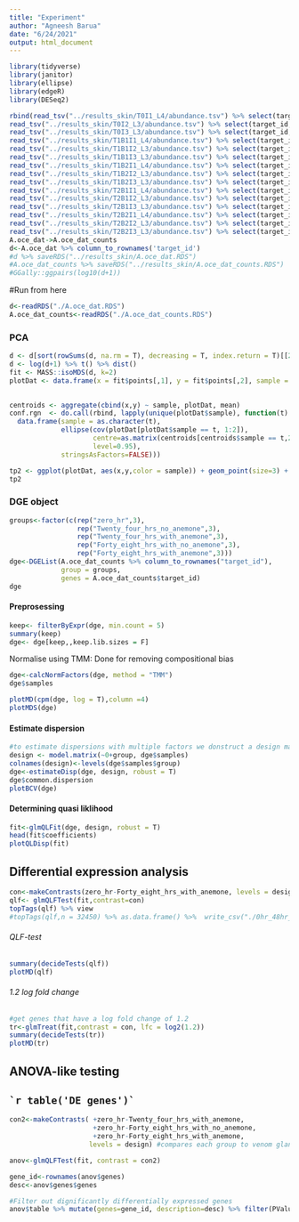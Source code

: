 ```yaml
---
title: "Experiment"
author: "Agneesh Barua"
date: "6/24/2021"
output: html_document
---
```

```r
library(tidyverse)
library(janitor)
library(ellipse)
library(edgeR)
library(DESeq2)
```

```r
rbind(read_tsv("../results_skin/T0I1_L4/abundance.tsv") %>% select(target_id,est_counts) %>% mutate(sample="0hr_1"),
read_tsv("../results_skin/T0I2_L3/abundance.tsv") %>% select(target_id,est_counts) %>% mutate(sample="0hr_2"),
read_tsv("../results_skin/T0I3_L3/abundance.tsv") %>% select(target_id,est_counts) %>% mutate(sample="0hr_3"),
read_tsv("../results_skin/T1B1I1_L4/abundance.tsv") %>% select(target_id,est_counts) %>% mutate(sample="24hr_no_anemone_1"),
read_tsv("../results_skin/T1B1I2_L3/abundance.tsv") %>% select(target_id,est_counts) %>% mutate(sample="24hr_no_anoemone_2"),
read_tsv("../results_skin/T1B1I3_L3/abundance.tsv") %>% select(target_id,est_counts) %>% mutate(sample="24hr_no_anemone_3"),
read_tsv("../results_skin/T1B2I1_L4/abundance.tsv") %>% select(target_id,est_counts) %>% mutate(sample="24hr_with_anemone_1"),
read_tsv("../results_skin/T1B2I2_L3/abundance.tsv") %>% select(target_id,est_counts) %>% mutate(sample="24hr_with_anemone_2"),
read_tsv("../results_skin/T1B2I3_L3/abundance.tsv") %>% select(target_id,est_counts) %>% mutate(sample="24hr_with_anemone_3"),
read_tsv("../results_skin/T2B1I1_L4/abundance.tsv") %>% select(target_id,est_counts) %>% mutate(sample="48hr_with_no_anemone_1"),
read_tsv("../results_skin/T2B1I2_L3/abundance.tsv") %>% select(target_id,est_counts) %>% mutate(sample="48hr_with_no_anemone_2"),
read_tsv("../results_skin/T2B1I3_L3/abundance.tsv") %>% select(target_id,est_counts) %>% mutate(sample="48hr_with_no_anemone_3"),
read_tsv("../results_skin/T2B2I1_L4/abundance.tsv") %>% select(target_id,est_counts) %>% mutate(sample="48hr_with_anemone_1"),
read_tsv("../results_skin/T2B2I2_L3/abundance.tsv") %>% select(target_id,est_counts) %>% mutate(sample="48hr_with_anemone_2"),
read_tsv("../results_skin/T2B2I3_L3/abundance.tsv") %>% select(target_id,est_counts) %>% mutate(sample="48hr_with_anemone_3")) %>% spread(sample,est_counts)->A.oce_dat
A.oce_dat->A.oce_dat_counts
d<-A.oce_dat %>% column_to_rownames('target_id')
#d %>% saveRDS("../results_skin/A.oce_dat.RDS")
#A.oce_dat_counts %>% saveRDS("../results_skin/A.oce_dat_counts.RDS")
#GGally::ggpairs(log10(d+1))
```

#Run from here
```r
d<-readRDS("./A.oce_dat.RDS")
A.oce_dat_counts<-readRDS("./A.oce_dat_counts.RDS")
```

### PCA
```r
d <- d[sort(rowSums(d, na.rm = T), decreasing = T, index.return = T)[[2]][1:5000],]
d <- log(d+1) %>% t() %>% dist()
fit <- MASS::isoMDS(d, k=2)
plotDat <- data.frame(x = fit$points[,1], y = fit$points[,2], sample = c(rep("0hr",3),rep("24hr_no_anemone",3),rep("24hr_with_anemone",3),rep("48hrs_with_no_anemone",3),rep("48hrs_with_anemone",3)))
                                                                      

centroids <- aggregate(cbind(x,y) ~ sample, plotDat, mean)
conf.rgn  <- do.call(rbind, lapply(unique(plotDat$sample), function(t)
  data.frame(sample = as.character(t),
             ellipse(cov(plotDat[plotDat$sample == t, 1:2]),
                     centre=as.matrix(centroids[centroids$sample == t,2:3]),
                     level=0.95),
             stringsAsFactors=FALSE)))

tp2 <- ggplot(plotDat, aes(x,y,color = sample)) + geom_point(size=3) + theme_bw() + geom_path(data=conf.rgn) + xlab("NMDS Axis 1") + ylab("NMDS Axis 2")+ theme(legend.position = 'bottom')
tp2
```

### DGE object
```r
groups<-factor(c(rep("zero_hr",3),
                 rep("Twenty_four_hrs_no_anemone",3),
                 rep("Twenty_four_hrs_with_anemone",3),
                 rep("Forty_eight_hrs_with_no_anemone",3),
                 rep("Forty_eight_hrs_with_anemone",3)))
dge<-DGEList(A.oce_dat_counts %>% column_to_rownames("target_id"), 
             group = groups, 
             genes = A.oce_dat_counts$target_id)
dge
```

#### Preprosessing
```r
keep<- filterByExpr(dge, min.count = 5)                 
summary(keep)
dge<- dge[keep,,keep.lib.sizes = F]
```

Normalise using TMM: Done for removing compositional bias
```r
dge<-calcNormFactors(dge, method = "TMM")
dge$samples
```

```r
plotMD(cpm(dge, log = T),column =4)
plotMDS(dge)
```


#### Estimate dispersion {.tabset .tabset-fade}
```r
#to estimate dispersions with multiple factors we donstruct a design matrix. 0+ means not to include an intercept
design <- model.matrix(~0+group, dge$samples)
colnames(design)<-levels(dge$samples$group)
dge<-estimateDisp(dge, design, robust = T)
dge$common.dispersion
plotBCV(dge)
```

#### Determining quasi liklihood 
```r
fit<-glmQLFit(dge, design, robust = T)
head(fit$coefficients)
plotQLDisp(fit)
```

## Differential expression analysis
```r
con<-makeContrasts(zero_hr-Forty_eight_hrs_with_anemone, levels = design)
qlf<- glmQLFTest(fit,contrast=con)
topTags(qlf) %>% view
#topTags(qlf,n = 32450) %>% as.data.frame() %>%  write_csv("./0hr_48hr_anemone_contrast.csv")
```
###### QLF-test
```r
summary(decideTests(qlf))
plotMD(qlf)
```
###### 1.2 log fold change
```r
#get genes that have a log fold change of 1.2
tr<-glmTreat(fit,contrast = con, lfc = log2(1.2))
summary(decideTests(tr))
plotMD(tr)
```

## ANOVA-like testing 
## `` `r table('DE genes')` `` {.tabset .tabset-fade}
```r

con2<-makeContrasts( +zero_hr-Twenty_four_hrs_with_anemone,
                     +zero_hr-Forty_eight_hrs_with_no_anemone,
                     +zero_hr-Forty_eight_hrs_with_anemone,
                    levels = design) #compares each group to venom gland

anov<-glmQLFTest(fit, contrast = con2)

gene_id<-rownames(anov$genes)
desc<-anov$genes$genes

#Filter out dignificantly differentially expressed genes
anov$table %>% mutate(genes=gene_id, description=desc) %>% filter(PValue<0.05) %>% view #%>%write.csv("./DE_anova_hrt_liv_kid_vg.csv")
```



